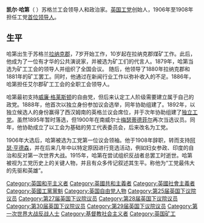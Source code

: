 {{NoteTA
|G1=PoliticiansUK
|G2=UK Places
|G3=People
|G4=Country
}}
'''凯尔·哈第'''（{{lang-en|James Keir Hardie}}  {{bd|1856年|8月15日|1915年|9月26日}}）苏格兰工会领导人和政治家。[[工党_(英国)|英国工党]]创始人，1906年至1908年担任工党[[工党领袖_(英国)|首位领导人]]。

==生平==
哈第出生于苏格兰[[拉纳克郡|拉纳克郡]]，7岁开始工作，10岁起在拉纳克郡煤矿工作。此后，他成为了一位有才华的公共演说家，并被选为矿工们的代言人。1879年，哈第当选为矿工工会的领导人并组织了全国会议。 随后，他领导了1880年拉纳克郡和1881年{{le|艾尔郡|Ayrshire}}的矿工罢工。同时，他通过在新闻行业工作以弥补收入的不足。1886年，哈第担任艾尔郡矿工工会的全职工会领导人。

哈第最初支持[[威廉·格莱斯顿|威廉·格莱斯顿]]的自由党，但后来认定工人阶级需要建立属于自己的政党。1888年，他首次以独立身份参加议会选举，同年协助组建了{{le|苏格兰工党 (1888年)|Scottish Labour Party (1888)|苏格兰工党}}。1892年，以独立候选人的身份赢得了西汉姆南的英格兰议会席位，并于次年协助组建了[[独立工党|独立工党]]。虽然1895年暂时落选，但1900年在南威尔士[[梅瑟蒂德菲尔|梅瑟蒂德菲尔]]再次当选议员。同年，他协助成立了以工会为基础的劳工代表委员会，后来改名为工党。

1906年大选后，哈第被选为工党第一位议会领袖。他于1908年辞职，转而支持[[阿瑟·亨德森|阿瑟·亨德森]]，并在后来几年中以特定原因进行竞选活动，例如妇女参政、印度的自治和反对第一次世界大战。1915年，哈第在尝试组织反战者总罢工时逝世。哈第被视为工党历史上的关键人物，并且有众多传记叙述其生平。{{le|肯尼斯·O·摩根|Kenneth O. Morgan}}称他为“工党最伟大的先驱和英雄”。

{{DEFAULTSORT:Hardie, Keir}}
[[Category:英国和平主义者|Category:英国和平主义者]]
[[Category:英國共和主義者|Category:英國共和主義者]]
[[Category:英國社會主義者|Category:英國社會主義者]]
[[Category:英國工黨黨魁|Category:英國工黨黨魁]]
[[Category:英国自由党人物|Category:英国自由党人物]]
[[Category:第25届英国下议院议员|Category:第25届英国下议院议员]]
[[Category:第27届英国下议院议员|Category:第27届英国下议院议员]]
[[Category:第28届英国下议院议员|Category:第28届英国下议院议员]]
[[Category:第30届英国下议院议员|Category:第30届英国下议院议员]]
[[Category:第29届英国下议院议员|Category:第29届英国下议院议员]]
[[Category:第一次世界大战反战人士|Category:第一次世界大战反战人士]]
[[Category:基督教社会主义者|Category:基督教社会主义者]]
[[Category:英国矿工|Category:英国矿工]]